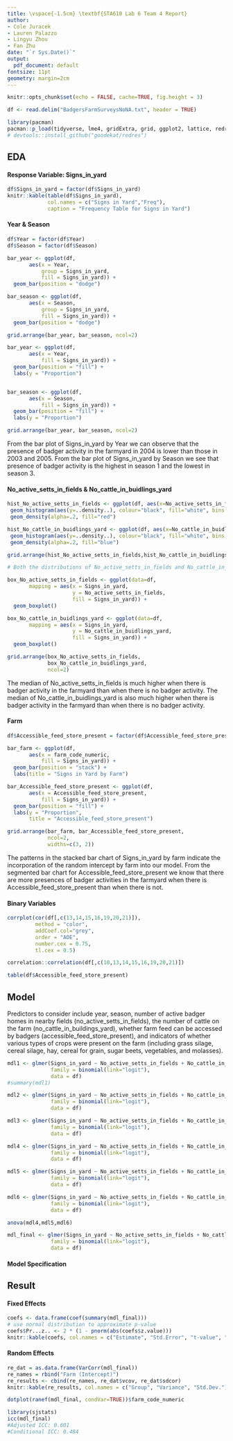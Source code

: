 ```yaml
---
title: \vspace{-1.5cm} \textbf{STA610 Lab 6 Team 4 Report}
author:
- Cole Juracek 
- Lauren Palazzo 
- Lingyu Zhou 
- Fan Zhu
date: "`r Sys.Date()`"
output:
  pdf_document: default
fontsize: 11pt
geometry: margin=2cm
---
```


```r
knitr::opts_chunk$set(echo = FALSE, cache=TRUE, fig.height = 3)
```

```r
df <- read.delim("BadgersFarmSurveysNoNA.txt", header = TRUE)
```

```r
library(pacman)
pacman::p_load(tidyverse, lme4, gridExtra, grid, ggplot2, lattice, redres, stringr, influence.ME, knitr, GGally, corrplot)
# devtools::install_github("goodekat/redres")
```

## EDA
#### Response Variable: Signs_in_yard
```r
df$Signs_in_yard = factor(df$Signs_in_yard)
knitr::kable(table(df$Signs_in_yard), 
             col.names = c("Signs in Yard","Freq"), 
             caption = "Frequency Table for Signs in Yard")
```

#### Year & Season
```r
df$Year = factor(df$Year)
df$Season = factor(df$Season)

bar_year <- ggplot(df, 
       aes(x = Year, 
           group = Signs_in_yard,
           fill = Signs_in_yard)) + 
  geom_bar(position = "dodge")

bar_season <- ggplot(df, 
       aes(x = Season, 
           group = Signs_in_yard,
           fill = Signs_in_yard)) + 
  geom_bar(position = "dodge")

grid.arrange(bar_year, bar_season, ncol=2)
```
```r
bar_year <- ggplot(df, 
       aes(x = Year, 
           fill = Signs_in_yard)) + 
  geom_bar(position = "fill") +
  labs(y = "Proportion")


bar_season <- ggplot(df, 
       aes(x = Season, 
           fill = Signs_in_yard)) + 
  geom_bar(position = "fill") +
  labs(y = "Proportion")

grid.arrange(bar_year, bar_season, ncol=2)
```


From the bar plot of Signs_in_yard by Year we can observe that the presence of badger activity in the farmyard in 2004 is lower than those in 2003 and 2005. From the bar plot of Signs_in_yard by Season we see that presence of badger activity is the highest in season 1 and the lowest in season 3.

#### No_active_setts_in_fields & No_cattle_in_buidlings_yard
```r
hist_No_active_setts_in_fields <- ggplot(df, aes(x=No_active_setts_in_fields)) + 
 geom_histogram(aes(y=..density..), colour="black", fill="white", bins = 20)+
 geom_density(alpha=.2, fill="red") 

hist_No_cattle_in_buidlings_yard <- ggplot(df, aes(x=No_cattle_in_buidlings_yard)) + 
 geom_histogram(aes(y=..density..), colour="black", fill="white", bins = 20)+
 geom_density(alpha=.2, fill="blue") 

grid.arrange(hist_No_active_setts_in_fields,hist_No_cattle_in_buidlings_yard, ncol=2)

# Both the distributions of No_active_setts_in_fields and No_cattle_in_buidlings_yard are extremely right skewed. 
```

```r
box_No_active_setts_in_fields <- ggplot(data=df, 
       mapping = aes(x = Signs_in_yard, 
                     y = No_active_setts_in_fields, 
                     fill = Signs_in_yard)) + 
  geom_boxplot()

box_No_cattle_in_buidlings_yard <- ggplot(data=df, 
       mapping = aes(x = Signs_in_yard, 
                     y = No_cattle_in_buidlings_yard, 
                     fill = Signs_in_yard)) + 
  geom_boxplot()

grid.arrange(box_No_active_setts_in_fields, 
             box_No_cattle_in_buidlings_yard, 
             ncol=2)
```
The median of No_active_setts_in_fields is much higher when there is badger activity in the farmyard than when there is no badger activity. The median of No_cattle_in_buidlings_yard is also much higher when there is badger activity in the farmyard than when there is no badger activity. 

#### Farm
```r
df$Accessible_feed_store_present = factor(df$Accessible_feed_store_present)

bar_farm <- ggplot(df, 
       aes(x = farm_code_numeric, 
           fill = Signs_in_yard)) + 
  geom_bar(position = "stack") + 
  labs(title = "Signs in Yard by Farm")

bar_Accessible_feed_store_present <- ggplot(df, 
       aes(x = Accessible_feed_store_present, 
           fill = Signs_in_yard)) + 
  geom_bar(position = "fill") +
  labs(y = "Proportion",
       title = "Accessible_feed_store_present")

grid.arrange(bar_farm, bar_Accessible_feed_store_present, 
             ncol=2,
             widths=c(3, 2))
```
The patterns in the stacked bar chart of Signs_in_yard by farm indicate the incorporation of the random intercept by farm into our model. From the segmented bar chart for Accessible_feed_store_present we know that there are more presences of badger activities in the farmyard when there is Accessible_feed_store_present than when there is not. 

#### Binary Variables

```r
corrplot(cor(df[,c(13,14,15,16,19,20,21)]), 
         method = "color", 
         addCoef.col="grey", 
         order = "AOE",
         number.cex = 0.75,
         tl.cex = 0.5)
```


```r
correlation::correlation(df[,c(10,13,14,15,16,19,20,21)])
```


```r
table(df$Accessible_feed_store_present)
```




## Model

Predictors to consider include year, season, number of active badger homes in nearby fields (no_active_setts_in_fields), the number of cattle on the farm (no_cattle_in_buildings_yard), whether farm feed can be accessed by badgers (accessible_feed_store_present), and indicators of whether various types of crops were present on the farm (including grass silage, cereal silage, hay, cereal for grain, sugar beets, vegetables, and molasses).

```r
mdl1 <- glmer(Signs_in_yard ~ No_active_setts_in_fields + No_cattle_in_buidlings_yard + Accessible_feed_store_present + (1|Season) + Grass_silage + Cereal_silage + HayStraw + Cereal_grains + Sugarbeet + Vegetables + Molasses, 
              family = binomial(link="logit"),
              data = df)
#summary(mdl1)

mdl2 <- glmer(Signs_in_yard ~ No_active_setts_in_fields + No_cattle_in_buidlings_yard + (1|farm_code_numeric), 
              family = binomial(link="logit"),
              data = df)

mdl3 <- glmer(Signs_in_yard ~ No_active_setts_in_fields + No_cattle_in_buidlings_yard + (1|farm_code_numeric) + Season, 
              family = binomial(link="logit"),
              data = df)

mdl4 <- glmer(Signs_in_yard ~ No_active_setts_in_fields + No_cattle_in_buidlings_yard + (1|farm_code_numeric) + Season  + HayStraw  , 
              family = binomial(link="logit"),
              data = df)

mdl5 <- glmer(Signs_in_yard ~ No_active_setts_in_fields + No_cattle_in_buidlings_yard + (1|farm_code_numeric) + Season  + Sugarbeet, 
              family = binomial(link="logit"),
              data = df)

mdl6 <- glmer(Signs_in_yard ~ No_active_setts_in_fields + No_cattle_in_buidlings_yard + (1|farm_code_numeric) + Season  + Molasses, 
              family = binomial(link="logit"),
              data = df)

anova(mdl4,mdl5,mdl6)

```

```r
mdl_final <- glmer(Signs_in_yard ~ No_active_setts_in_fields + No_cattle_in_buidlings_yard + (1|farm_code_numeric) + Season  + HayStraw  , 
              family = binomial(link="logit"),
              data = df)
```


#### Model Specification

## Result
#### Fixed Effects
```r
coefs <- data.frame(coef(summary(mdl_final)))
# use normal distribution to approximate p-value
coefs$Pr...z.. <- 2 * (1 - pnorm(abs(coefs$z.value)))
knitr::kable(coefs, col.names = c("Estimate", "Std.Error", "t-value", "P-value"))
```

#### Random Effects
```r
re_dat = as.data.frame(VarCorr(mdl_final))
re_names = rbind("Farm (Intercept)")
re_results <- cbind(re_names, re_dat$vcov, re_dat$sdcor)
knitr::kable(re_results, col.names = c("Group", "Variance", "Std.Dev."), digits = 4)
```

```r
dotplot(ranef(mdl_final, condVar=TRUE))$farm_code_numeric
```

```r
library(sjstats)
icc(mdl_final)
#Adjusted ICC: 0.601
#Conditional ICC: 0.484
```
